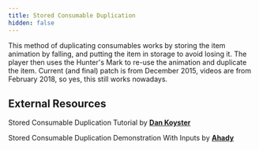 ```yaml
---
title: Stored Consumable Duplication
hidden: false
---
```



This method of duplicating consumables works by storing the item animation by falling, and putting the item in storage to avoid losing it.
The player then uses the Hunter's Mark to re-use the animation and duplicate the item.
Current (and final) patch is from December 2015, videos are from February 2018, so yes, this still works nowadays.

## External Resources

Stored Consumable Duplication Tutorial  by [**Dan Koyster**](https://www.youtube.com/channel/UCqnRhA4JdcCzoLxKx_yXs8w)

<YouTube id="https://www.youtube.com/watch?v=N7VxqLWlNCM" />

Stored Consumable Duplication Demonstration With Inputs  by [**Ahady**](https://www.twitch.tv/ahady)

<YouTube id="https://www.youtube.com/watch?v=sw8bbxuWTys" />